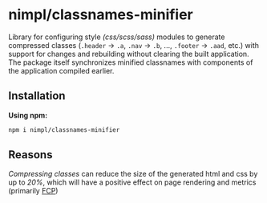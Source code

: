 # nimpl/classnames-minifier

Library for configuring style _(css/scss/sass)_ modules to generate compressed classes (`.header` -> `.a`, `.nav` -> `.b`, ..., `.footer` -> `.aad`, etc.) with support for changes and rebuilding without clearing the built application. The package itself synchronizes minified classnames with components of the application compiled earlier.

## Installation

**Using npm:**
```sh npm2yarn copy
npm i nimpl/classnames-minifier
```

## Reasons

*Compressing classes* can reduce the size of the generated html and css by up to *20%*, which will have a positive effect on page rendering and metrics (primarily [FCP](https://web.dev/first-contentful-paint/))
